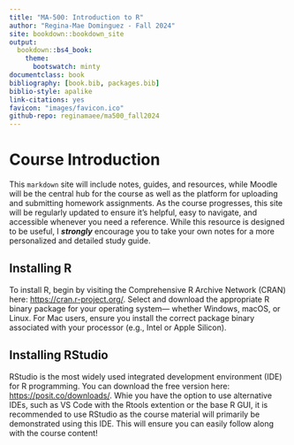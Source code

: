 ```yaml
---
title: "MA-500: Introduction to R"
author: "Regina-Mae Dominguez - Fall 2024"
site: bookdown::bookdown_site
output: 
  bookdown::bs4_book:
    theme: 
      bootswatch: minty
documentclass: book
bibliography: [book.bib, packages.bib]
biblio-style: apalike
link-citations: yes
favicon: "images/favicon.ico"
github-repo: reginamaee/ma500_fall2024
---
```


# Course Introduction {.unnumbered}

This `markdown` site will include notes, guides, and resources, while Moodle will be the central hub for the course as well as the platform for uploading and submitting homework assignments. As the course progresses, this site will be regularly updated to ensure it's helpful, easy to navigate, and accessible whenever you need a reference. While this resource is designed to be useful, I ***strongly*** encourage you to take your own notes for a more personalized and detailed study guide.

## Installing R {.unnumbered}

To install R, begin by visiting the Comprehensive R Archive Network (CRAN) here: <https://cran.r-project.org/>. Select and download the appropriate R binary package for your operating system— whether Windows, macOS, or Linux. For Mac users, ensure you install the correct package binary associated with your processor (e.g., Intel or Apple Silicon).

## Installing RStudio {.unnumbered}

RStudio is the most widely used integrated development environment (IDE) for R programming. You can download the free version here: <https://posit.co/downloads/>. Whie you have the option to use alternative IDEs, such as VS Code with the Rtools extention or the base R GUI, it is recommended to use RStudio as the course material will primarily be demonstrated using this IDE. This will ensure you can easily follow along with the course content!
